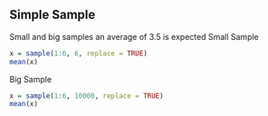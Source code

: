 Simple Sample
---
Small and big samples
an average of 3.5 is expected
Small Sample
```r
x = sample(1:6, 6, replace = TRUE)
mean(x)
```

Big Sample
```r
x = sample(1:6, 10000, replace = TRUE)
mean(x)
```

